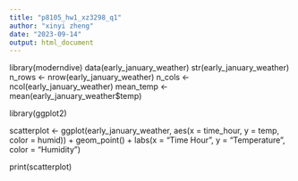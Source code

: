 ```yaml
---
title: "p8105_hw1_xz3298_q1"
author: "xinyi zheng"
date: "2023-09-14"
output: html_document
---
```


library(moderndive)
data(early_january_weather)
str(early_january_weather)
n_rows <- nrow(early_january_weather)
n_cols <- ncol(early_january_weather)
mean_temp <- mean(early_january_weather$temp)

library(ggplot2)

scatterplot <- ggplot(early_january_weather, aes(x = time_hour, y = temp, color = humid)) +
  geom_point() +
  labs(x = "Time Hour", y = "Temperature", color = "Humidity")

print(scatterplot)

